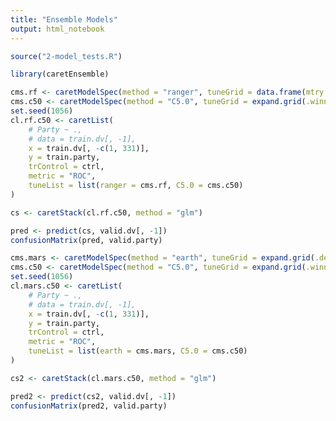 ```yaml
---
title: "Ensemble Models"
output: html_notebook
---
```


```r
source("2-model_tests.R")
```

```r
library(caretEnsemble)
```

```r
cms.rf <- caretModelSpec(method = "ranger", tuneGrid = data.frame(mtry = 20))
cms.c50 <- caretModelSpec(method = "C5.0", tuneGrid = expand.grid(.winnow = TRUE, .trials = 8, .model = "tree"))
set.seed(1056)
cl.rf.c50 <- caretList(
    # Party ~ .,
    # data = train.dv[, -1],
    x = train.dv[, -c(1, 331)],
    y = train.party,
    trControl = ctrl,
    metric = "ROC",
    tuneList = list(ranger = cms.rf, C5.0 = cms.c50)
)
```

```r
cs <- caretStack(cl.rf.c50, method = "glm")
```

```r
pred <- predict(cs, valid.dv[, -1])
confusionMatrix(pred, valid.party)
```

```r
cms.mars <- caretModelSpec(method = "earth", tuneGrid = expand.grid(.degree = 1, .nprune = 9))
cms.c50 <- caretModelSpec(method = "C5.0", tuneGrid = expand.grid(.winnow = TRUE, .trials = 8, .model = "tree"))
set.seed(1056)
cl.mars.c50 <- caretList(
    # Party ~ .,
    # data = train.dv[, -1],
    x = train.dv[, -c(1, 331)],
    y = train.party,
    trControl = ctrl,
    metric = "ROC",
    tuneList = list(earth = cms.mars, C5.0 = cms.c50)
)
```

```r
cs2 <- caretStack(cl.mars.c50, method = "glm")
```

```r
pred2 <- predict(cs2, valid.dv[, -1])
confusionMatrix(pred2, valid.party)
```
